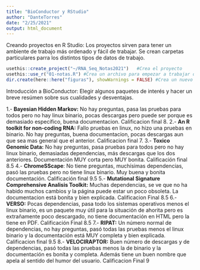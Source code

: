 ```yaml
---
title: "BioConductor y RStudio"
author: "DanteTorres"
date: "2/25/2021"
output: html_document
---
```


Creando proyectos en R Studio:
Los proyectos sirven para tener un ambiente de trabajo más ordenado y fácil de trabajar. Se crean carpetas particulares parra los distintos tipos de datos de trabajo.

```r
usethis::create_project("~/RNA_Seq_Notas2021")   #Crea el proyecto
usethis::use_r("01-notas.R") #Crea un archivo para empezar a trabajar dentro de la carpeta R
dir.create(here::here("figuras"), showWarnings = FALSE) #Crea un nuevo directorio "figuras" dentro del Proyecto.
```

Introducción a BioConductor:
Elegir algunos paquetes de interés y hacer un breve resúmen sobre sus cualidades y desventajas. 

1.- **Bayesian Hidden Markov:** No hay preguntas, pasa las pruebas para todos pero no hay linux binario, pocas descargas pero puede ser porque es demasiado específico, buena documentacion. Calificacion final 8.
2.- **An R toolkit for non-coding RNA:** Fallo pruebas en linux, no hizo una pruebas en binario. No hay preguntas, buena documentacion, pocas descargas aun que sea mas general que el anterior. Calificacion final 7.
3.- **Toxico Genomic Data:** No hay preguntas, pasa pruebas para todos pero no hay linux binario, demasiadas dependencias, más descargas que los dos anteriores. Documentación MUY corta pero MUY bonita. Calificación final 8.5
4.- **ChromeSScape**: No tiene preguntas, muchísimas dependencias, pasó las pruebas pero no tiene linux binario. Muy buena y bonita documentación. Calificación final 9.5
5.- **Mutational Signature Comprehensive Analisis Toolkit:**  Muchas dependencias, se ve que no ha habido muchos cambios y la página puede estar un poco obsoleta. La documentacion está bonita y bien explicada.  Calificacion Final 8.5
6.- **VERSO:** Pocas dependencias, pasa todo los sistemas operativos menos el linux binario, es un paquete muy útil para la situación de ahorita pero es extrañamente poco descargado, no tiene documentación en HTML pero la tiene en PDF. Calificación Final 8.5
7.- **RIPAT:** Un número normal de dependencias, no hay preguntas, pasó todas las pruebas menos el linux binario y la documentación está MUY completa y bien explicada. Calificacion final 9.5
8.- **VELOCIRAPTOR:** Buen número de descargas y de dependencias, pasó todas las pruebas menos la de binario y la documentación es bonita y completa. Además tiene un buen nombre que apela al sentido del humor del usuario. Calificacion Final 9
